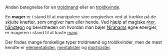 {{title:Mager}}
{{author:Laura Holmegaard}}
{{timestamp:2009-09-18T14:47:57Z}}
{{copyright:Mager}}
Anden betegnelse for en [[troldmand]] eller en [[troldkvinde]].

En '''mager''' er i stand til at manipulere sine omgivelser ved at trække på de skjulte kræfter, som omgiver ham eller hende. Ved hjælp af magiske [[rite|riter]], [[håndtegn]] og bevistheden om hvordan man bøjer [[Niraham|Nirahams]] egne energier, er mageren i stand til at kaste [[magi]].

Der findes mange forskellige typer troldmænd og troldkvinder, men de mest kendte er [[elementalist|elementalister]], [[mentalist|mentalister]] og [[morticist|morticister]].
